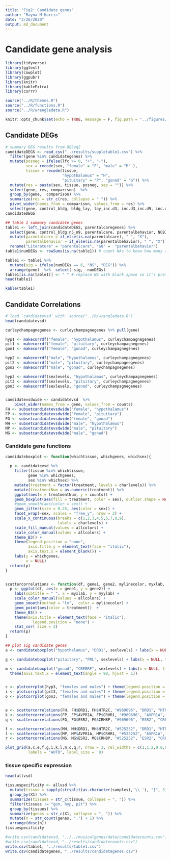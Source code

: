 ```yaml
---
title: "Fig2: Candidate genes"
author: "Rayna M Harris"
date: "3/26/2020"
output: md_document
---
```



# Candidate gene analysis 

```r
library(tidyverse)
library(ggtext)
library(cowplot)
library(ggpubr)
library(knitr)
library(kableExtra)
library(corrr)

source("../R/themes.R")
source("../R/functions.R")
source("../R/wrangledata.R")

knitr::opts_chunk$set(echo = TRUE, message = F, fig.path = "../figures/")
```



## Candidate DEGs


```r
# summary DEG results from DESeq2
candidateDEGS <- read_csv("../results/suppletable1.csv") %>%
  filter(gene %in% candidategenes) %>%
  mutate(posneg = ifelse(lfc >= 0, "+", "-"),
         sex = recode(sex, "female" = "F", "male" = "M" ),
         tissue = recode(tissue, 
                         "hypothalamus" = "H",
                         "pituitary" = "P", "gonad" = "G")) %>%
  mutate(res = paste(sex, tissue, posneg, sep = "")) %>%
  select(gene, res, comparison)  %>%
  group_by(gene,  comparison) %>%
  summarize(res = str_c(res, collapse = " ")) %>%
  pivot_wider(names_from = comparison, values_from = res) %>%
  select(gene, control_bldg, bldg_lay, lay_inc.d3, inc.d3_inc.d9, inc.d9_inc.d17, hatch_n5, n5_n9)
candidateDEGS

## table 1 summary candidate genes
table1 <- left_join(candidateDEGS, parentalcaregenes) %>%
  select(gene, control_bldg:n5_n9, parentalcare, parentalbehavior, NCBI) %>%
  mutate(parentalcare = if_else(is.na(parentalcare), " ", "X"),
         parentalbehavior = if_else(is.na(parentalbehavior), " ", "X")) %>%
  rename("Literature" = "parentalcare", "GO" =  "parentalbehavior")
table1$numDEGs <- rowSums(is.na(table1)) # count NAs to know how many are NS

table1 <- table1 %>% 
  mutate(sig = ifelse(numDEGs == 6, "NS", "DEG")) %>% 
  arrange(gene)  %>%  select(-sig, -numDEGs)
table1[is.na(table1)] <- " " # replace NA with blank space so it's pretty
head(table1)

kable(table1)
```

## Candidate Correlations


```r
# load `candidatevsd` with `source("../R/wrangledata.R")`
head(candidatevsd)

curleychampagnegenes <- curleychampagnegenes %>% pull(gene)

hyp1 <- makecorrdf("female", "hypothalamus", curleychampagnegenes)  
pit1 <- makecorrdf("female", "pituitary", curleychampagnegenes)  
gon1 <- makecorrdf("female", "gonad", curleychampagnegenes)  

hyp2 <- makecorrdf("male", "hypothalamus", curleychampagnegenes)  
pit2 <- makecorrdf("male", "pituitary", curleychampagnegenes)  
gon2 <- makecorrdf("male", "gonad", curleychampagnegenes)  

hyp3 <- makecorrdf(sexlevels, "hypothalamus", curleychampagnegenes)  
pit3 <- makecorrdf(sexlevels, "pituitary", curleychampagnegenes)  
gon3 <- makecorrdf(sexlevels, "gonad", curleychampagnegenes)  


candidatevsdwide <- candidatevsd  %>%
    pivot_wider(names_from = gene, values_from = counts) 
FH <- subsetcandidatevsdwide("female", "hypothalamus")
FP <- subsetcandidatevsdwide("female", "pituitary")
FG <- subsetcandidatevsdwide("female", "gonad")
MH <- subsetcandidatevsdwide("male", "hypothalamus")
MP <- subsetcandidatevsdwide("male", "pituitary")
MG <- subsetcandidatevsdwide("male", "gonad") 
```


### Candidate gene functions


```r
candidateboxplot <- function(whichtissue, whichgenes, whichsex){
  
  p <- candidatevsd %>%
    filter(tissue %in% whichtissue,
          gene %in% whichgenes,
          sex %in% whichsex) %>%
    mutate(treatment = factor(treatment, levels = charlevels)) %>%
    mutate(treatmentNum = as.numeric(treatment)) %>%
    ggplot(aes(x = treatmentNum, y = counts)) +
    geom_boxplot(aes(fill = treatment, color = sex), outlier.shape = NA) +
    #geom_smooth(aes(color = sex)) +
    geom_jitter(size = 0.25, aes(color = sex)) +
    facet_wrap(~sex, scales = "free_y", nrow = 2) +
    scale_x_continuous(breaks = c(1,2,3,4,5,6,7,8,9),
                       labels = charlevels) +
    scale_fill_manual(values = allcolors) +
    scale_color_manual(values = allcolors) +
    theme_B3() + 
    theme(legend.position = "none",
          axis.title.y = element_text(face = "italic"),
          axis.text.x = element_blank()) +
    labs(y = whichgenes,
         x = NULL) 
  return(p)
}


scattercorrelations <- function(df, gene1, gene2, mylinecolor, myxlab, myylab){
  p <- ggplot(df, aes(x = gene1, y = gene2)) +
    labs(subtitle = " ", x = myxlab, y = myylab) + 
    scale_color_manual(values = allcolors) +
    geom_smooth(method = "lm",  color = mylinecolor) +
    geom_point(aes(color = treatment))  +
    theme_B3() +  
    theme(axis.title = element_text(face = "italic"), 
            legend.position = "none") +
    stat_cor( size = 2)
  return(p)
}

```


```r

## plot sig candidate genes
a <- candidateboxplot("hypothalamus", "DRD1", sexlevels) + labs(x = NULL, title = "Hypothalamus") 

g <- candidateboxplot("pituitary", "PRL", sexlevels) + labs(x = NULL, title = "Pituitary")

m <- candidateboxplot("gonad", "CREBRF", sexlevels) + labs(x = NULL, title = "Gonad") + 
  theme(axis.text.x = element_text(angle = 90, hjust = 1))


c <- plotcorrplot(hyp3, "females and males") + theme(legend.position = "none")  + labs(title = "")
i <- plotcorrplot(pit3, "females and males") + theme(legend.position = "none") + labs(title = "")
o <- plotcorrplot(gon3, "females and males") + theme(legend.position = "bottom")  + labs(title = "")


e <- scattercorrelations(FH, FH$DRD1, FH$HTR2C, "#969696", "DRD1", "HTR2C") + labs(subtitle = "female")+ labs(title = "")
k <- scattercorrelations(FP, FP$AVPR1A, FP$CRHR1, "#969696", "AVPR1A", "CRHR1")  + labs(subtitle = "female")+ labs(title = "")
q <- scattercorrelations(FG, FG$ESR2, FG$CRHBP, "#969696", "ESR2", "CRHBP")   + labs(subtitle = "female")+ labs(title = "")

f <- scattercorrelations(MH, MH$DRD1, MH$HTR2C, "#525252", "DRD1", "HTR2C") + theme(axis.title.y = element_blank()) + labs(subtitle = "male") + labs(title = "")
l <- scattercorrelations(MP, MP$AVPR1A, MP$CRHR1, "#525252", "AVPR1A", "CRHR1") + theme(axis.title.y = element_blank()) + labs(subtitle = "male") + labs(title = "")
r <- scattercorrelations(MG, MG$ESR2, MG$CRHBP, "#525252", "ESR2", "CRHBP")  + theme(axis.title.y = element_blank()) + labs(subtitle = "male") + labs(title = "")

plot_grid(a,c,e,f,g,i,k,l,m,o,q,r, nrow = 3, rel_widths = c(1,1.2,0.8,0.75), rel_heights = c(1,1,1.2),
          labels = "AUTO", label_size =  8)
```

###  tissue specific expression

```r
head(allvsd)

tissuespecificity <- allvsd %>%
  mutate(tissue = sapply(strsplit(as.character(samples),'\\_'), "[", 3)) %>% 
  group_by(X1) %>%
  summarize(tissues = str_c(tissue, collapse = ", ")) %>%
  filter(tissues != "gon, hyp, pit") %>%
  group_by(tissues) %>%
  summarize(genes = str_c(X1, collapse = ", ")) %>% 
  mutate(n = str_count(genes, ",") + 1) %>% 
  arrange(desc(n))
tissuespecificity

```




```r
#write.csv(candidatevsd, "../../musicalgenes/data/candidatecounts.csv")
#write.csv(candidatevsd, "../results/candidatecounts.csv")
write.csv(table1, "../results/table1.csv")
write.csv(candidategenes, "../results/candidategenes.csv")
```